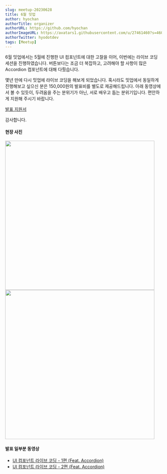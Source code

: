 ```yaml
---
slug: meetup-20230628
title: 6월 밋업
author: hyochan
authorTitle: organizer
authorURL: https://github.com/hyochan
authorImageURL: https://avatars1.githubusercontent.com/u/27461460?s=460&u=b5860875e26d33fd70fd210f4ea74f81cdf9d99b&v=4
authorTwitter: hyodotdev
tags: [Meetup]
---
```



6월 밋업에서는 5월에 진행한 UI 컴포넌트에 대한 고찰을 이어, 이번에는 라이브 코딩 세션을 진행하였습니다. 버튼보다는 조금 더 복잡하고, 고려해야 할 사항이 많은 Accordion 컴포넌트에 대해 다뤘습니다.

몇년 만에 다시 밋업에 라이브 코딩을 해보게 되었습니다. 혹시라도 밋업에서 동일하게 진행해보고 싶으신 분은 150,000원의 발표비를 별도로 제공해드립니다. 아래 동영상에서 볼 수 있듯이, 두려움을 주는 분위기가 아닌, 서로 배우고 돕는 분위기입니다. 편안하게 지원해 주시기 바랍니다.

[발표 지원서](https://forms.gle/x6oAt28FnepAAJtp6)

감사합니다.

#### 현장 사진

<img src="https://github.com/crossplatformkorea/blog.crossplatformkorea.com/assets/27461460/a338f047-19ba-43bc-be1c-560070a6dc71" width="480" />

<img src="https://github.com/crossplatformkorea/blog.crossplatformkorea.com/assets/27461460/ac91beb2-1548-4e8a-90fb-3b465a2c3387" width="480" />

#### 발표 일부분 동영상

- [UI 컴포넌트 라이브 코딩 - 1편 (Feat. Accordion)](https://youtu.be/zjiXDrMJ-R0)
- [UI 컴포넌트 라이브 코딩 - 2편 (Feat. Accordion)](https://youtu.be/MLJ4gXdeDHg)

<AdFitMobileBanner
  unit="DAN-MKrQwsmxT8uLhukP"
  className="adfit-middle-mobile-2023-06-28"
/>

